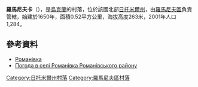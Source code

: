 {{coord|50|5|37|N|27|58|57|E|scale:30000|display=title}}

'''羅馬尼夫卡'''（{{lang-uk|Романівка}}），是[[烏克蘭|烏克蘭]]的村落，位於該國北部[[日托米爾州|日托米爾州]]，由[[羅馬尼夫區|羅馬尼夫區]]負責管轄，始建於1650年，面積0.52平方公里，海拔高度263米，2001年人口1,284。

==參考資料==
* [http://gska2.rada.gov.ua/pls/z7502/A005?rdat1=03.01.2009&rf7571=42228 Романівка]{{dead link|date=2018年4月 |bot=InternetArchiveBot |fix-attempted=yes }}
* [http://weather.in.ua/ua/zhitomirskaja/22691 Погода в селі Романівка Романівського району]

{{DEFAULTSORT:Романівка}}
[[Category:日托米爾州村落|Category:日托米爾州村落]]
[[Category:羅馬尼夫區村落|Category:羅馬尼夫區村落]]


{{Zhytomyr-geo-stub}}